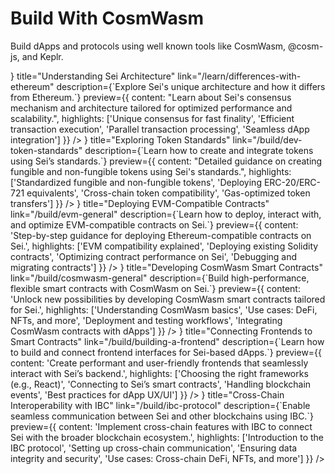 
# Build With CosmWasm

Build dApps and protocols using well known tools like CosmWasm, @cosm-js, and Keplr.

<div className="grid grid-cols-1 md:grid-cols-2 gap-4 my-8">
  <LinkCard
    icon={<IconTools />}
    title="Understanding Sei Architecture"
    link="/learn/differences-with-ethereum"
    description={`Explore Sei's unique architecture and how it differs from Ethereum.`}
    preview={{
      content: "Learn about Sei's consensus mechanism and architecture tailored for optimized performance and scalability.",
      highlights: ['Unique consensus for fast finality', 'Efficient transaction execution', 'Parallel transaction processing', 'Seamless dApp integration']
    }}
  />
  <LinkCard
    icon={<IconCoins />}
    title="Exploring Token Standards"
    link="/build/dev-token-standards"
    description={`Learn how to create and integrate tokens using Sei’s standards.`}
    preview={{
      content: "Detailed guidance on creating fungible and non-fungible tokens using Sei's standards.",
      highlights: ['Standardized fungible and non-fungible tokens', 'Deploying ERC-20/ERC-721 equivalents', 'Cross-chain token compatibility', 'Gas-optimized token transfers']
    }}
  />
  <LinkCard
    icon={<IconCode />}
    title="Deploying EVM-Compatible Contracts"
    link="/build/evm-general"
    description={`Learn how to deploy, interact with, and optimize EVM-compatible contracts on Sei.`}
    preview={{
      content: 'Step-by-step guidance for deploying Ethereum-compatible contracts on Sei.',
      highlights: ['EVM compatibility explained', 'Deploying existing Solidity contracts', 'Optimizing contract performance on Sei', 'Debugging and migrating contracts']
    }}
  />
  <LinkCard
    icon={<IconBrain />}
    title="Developing CosmWasm Smart Contracts"
    link="/build/cosmwasm-general"
    description={`Build high-performance, flexible smart contracts with CosmWasm on Sei.`}
    preview={{
      content: 'Unlock new possibilities by developing CosmWasm smart contracts tailored for Sei.',
      highlights: ['Understanding CosmWasm basics', 'Use cases: DeFi, NFTs, and more', 'Deployment and testing workflows', 'Integrating CosmWasm contracts with dApps']
    }}
  />
  <LinkCard
    icon={<IconLayoutDashboard />}
    title="Connecting Frontends to Smart Contracts"
    link="/build/building-a-frontend"
    description={`Learn how to build and connect frontend interfaces for Sei-based dApps.`}
    preview={{
      content: 'Create performant and user-friendly frontends that seamlessly interact with Sei’s backend.',
      highlights: ['Choosing the right frameworks (e.g., React)', 'Connecting to Sei’s smart contracts', 'Handling blockchain events', 'Best practices for dApp UX/UI']
    }}
  />
  <LinkCard
    icon={<IconArrowsExchange />}
    title="Cross-Chain Interoperability with IBC"
    link="/build/ibc-protocol"
    description={`Enable seamless communication between Sei and other blockchains using IBC.`}
    preview={{
      content: 'Implement cross-chain features with IBC to connect Sei with the broader blockchain ecosystem.',
      highlights: ['Introduction to the IBC protocol', 'Setting up cross-chain communication', 'Ensuring data integrity and security', 'Use cases: Cross-chain DeFi, NFTs, and more']
    }}
  />
</div>
